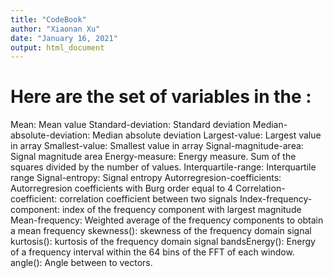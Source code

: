 ```yaml
---
title: "CodeBook"
author: "Xiaonan Xu"
date: "January 16, 2021"
output: html_document
---
```


# Here are the set of variables in the : 

Mean: Mean value
Standard-deviation: Standard deviation
Median-absolute-deviation: Median absolute deviation 
Largest-value: Largest value in array
Smallest-value: Smallest value in array
Signal-magnitude-area: Signal magnitude area
Energy-measure: Energy measure. Sum of the squares divided by the number of values. 
Interquartile-range: Interquartile range 
Signal-entropy: Signal entropy
Autorregresion-coefficients: Autorregresion coefficients with Burg order equal to 4
Correlation-coefficient: correlation coefficient between two signals
Index-frequency-component: index of the frequency component with largest magnitude
Mean-frequency: Weighted average of the frequency components to obtain a mean frequency
skewness(): skewness of the frequency domain signal 
kurtosis(): kurtosis of the frequency domain signal 
bandsEnergy(): Energy of a frequency interval within the 64 bins of the FFT of each window.
angle(): Angle between to vectors.

